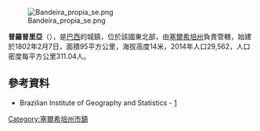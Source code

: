 {{coord|10|12|39|S|36|50|24|W|scale:30000|display=title}}

[[Image:Bandeira_propia_se.png|thumb]]

'''普羅普里亞'''（{{lang-pt|Propriá}}），是[[巴西|巴西]]的城鎮，位於該國東北部，由[[塞爾希培州|塞爾希培州]]負責管轄，始建於1802年2月7日，面積95平方公里，海拔高度14米，2014年人口29,562，人口密度每平方公里311.04人。

==參考資料==
*Brazilian Institute of Geography and Statistics - [https://web.archive.org/web/20080611095922/http://www.ibge.gov.br/cidadesat/default.php]

{{Brazil-geo-stub}}
{{塞爾希培州市鎮}}
[[Category:塞爾希培州市鎮|Category:塞爾希培州市鎮]]